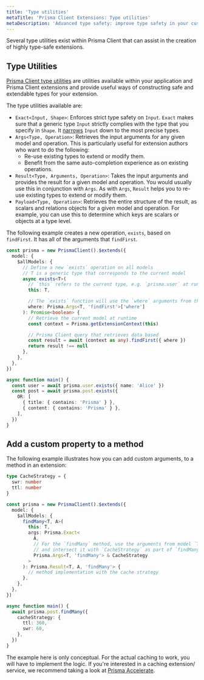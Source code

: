 ```yaml
---
title: 'Type utilities'
metaTitle: 'Prisma Client Extensions: Type utilities'
metaDescription: 'Advanced type safety: improve type safety in your custom model methods'
---
```


<TopBlock>

Several type utilities exist within Prisma Client that can assist in the creation of highly type-safe extensions.

</TopBlock>

## Type Utilities

[Prisma Client type utilities](/orm/prisma-client/type-safety) are utilities available within your application and Prisma Client extensions and provide useful ways of constructing safe and extendable types for your extension.

The type utilities available are:

- `Exact<Input, Shape>`: Enforces strict type safety on `Input`. `Exact` makes sure that a generic type `Input` strictly complies with the type that you specify in `Shape`. It [narrows](https://www.typescriptlang.org/docs/handbook/2/narrowing.html) `Input` down to the most precise types.
- `Args<Type, Operation>`: Retrieves the input arguments for any given model and operation. This is particularly useful for extension authors who want to do the following:
  - Re-use existing types to extend or modify them.
  - Benefit from the same auto-completion experience as on existing operations.
- `Result<Type, Arguments, Operation>`: Takes the input arguments and provides the result for a given model and operation. You would usually use this in conjunction with `Args`. As with `Args`, `Result` helps you to re-use existing types to extend or modify them.
- `Payload<Type, Operation>`: Retrieves the entire structure of the result, as scalars and relations objects for a given model and operation. For example, you can use this to determine which keys are scalars or objects at a type level.

The following example creates a new operation, `exists`, based on `findFirst`. It has all of the arguments that `findFirst`.

```ts
const prisma = new PrismaClient().$extends({
  model: {
    $allModels: {
      // Define a new `exists` operation on all models
      // T is a generic type that corresponds to the current model
      async exists<T>(
        // `this` refers to the current type, e.g. `prisma.user` at runtime
        this: T,

        // The `exists` function will use the `where` arguments from the current model, `T`, and the `findFirst` operation
        where: Prisma.Args<T, 'findFirst'>['where']
      ): Promise<boolean> {
        // Retrieve the current model at runtime
        const context = Prisma.getExtensionContext(this)

        // Prisma Client query that retrieves data based
        const result = await (context as any).findFirst({ where })
        return result !== null
      },
    },
  },
})

async function main() {
  const user = await prisma.user.exists({ name: 'Alice' })
  const post = await prisma.post.exists({
    OR: [
      { title: { contains: 'Prisma' } },
      { content: { contains: 'Prisma' } },
    ],
  })
}
```

## Add a custom property to a method

The following example illustrates how you can add custom arguments, to a method in an extension:

```ts highlight=16
type CacheStrategy = {
  swr: number
  ttl: number
}

const prisma = new PrismaClient().$extends({
  model: {
    $allModels: {
      findMany<T, A>(
        this: T,
        args: Prisma.Exact<
          A,
          // For the `findMany` method, use the arguments from model `T` and the `findMany` method
          // and intersect it with `CacheStrategy` as part of `findMany` arguments
          Prisma.Args<T, 'findMany'> & CacheStrategy
        >
      ): Prisma.Result<T, A, 'findMany'> {
        // method implementation with the cache strategy
      },
    },
  },
})

async function main() {
  await prisma.post.findMany({
    cacheStrategy: {
      ttl: 360,
      swr: 60,
    },
  })
}
```

The example here is only conceptual. For the actual caching to work, you will have to implement the logic. If you're interested in a caching extension/ service, we recommend taking a look at [Prisma Accelerate](https://www.prisma.io/accelerate).
